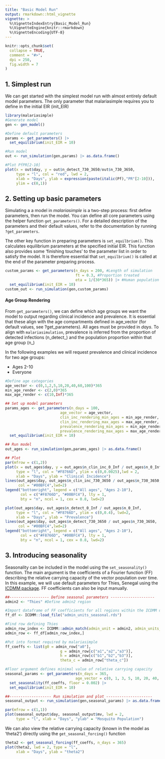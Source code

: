 ```yaml
---
title: "Basic Model Run"
output: rmarkdown::html_vignette
vignette: >
  %\VignetteIndexEntry{Basic_Model_Run}
  %\VignetteEngine{knitr::rmarkdown}
  %\VignetteEncoding{UTF-8}
---
```


```r
knitr::opts_chunk$set(
  collapse = TRUE,
  comment = "#>",
  dpi = 250,
  fig.width = 7
)
```


## 1. Simplest run

We can get started with the simplest model run with almost entirely default model parameters. The only parameter that malariasimple requires you to define in the initial EIR (init_EIR)

```r
library(malariasimple)
#Generate model
gen <- gen_model()

#Define default parameters
params <- get_parameters() |>
  set_equilibrium(init_EIR = 10)

#Run model
out <- run_simulation(gen,params) |> as.data.frame()

#Plot PfPR[2-10]
plot(x = out$day, y = out$n_detect_730_3650/out$n_730_3650,
     type = "l", col = "red", lwd = 2,
     xlab = "Days", ylab = expression(paste(italic(Pf),"PR"[2-10])),
     ylim = c(0,1))
```

## 2. Setting up basic parameters

Simulating a a model in *malariasimple* is a two-step process: first define parameters, then run the model. You can define all core parameters using the helper function `get_parameters()`. For a detailed description of the parameters and their default values, refer to the documentation by running `?get_parameters`.

The other key function in preparing parameters is `set_equilbrium()`. This calculates equilibrium parameters at the specified initial EIR. This function also provides some 'finishing touches' to the parameter list in order to satisfy the model. It is therefore essential that `set_equilbrium()` is called at the end of the parameter preparing process.

```r
custom_params <- get_parameters(n_days = 200, #Length of simulation
                                ft = 0.3, #Proportion treated
                                eta = 1/(30*365)) |> #Human population birth/death rate
  set_equilibrium(init_EIR = 10)
custom_out <- run_simulation(gen,custom_params)
```

#### Age Group Rendering

From `get_parameters()`, we can define which age groups we want the model to output regarding clinical incidence and prevalence. It is essential that these align with the age compartments defined in age_vector (for default values, see ?get_parameters). All ages must be provided in *days*. To align with `malariasimulation`, prevalence is inferred from the proportion of detected infections (n_detect\_) and the population proportion within that age group (n\_)

In the following examples we will request prevalence and clinical incidence for two age groups:

- Ages 2-10
- Everyone

```r
#Define age categories
age_vector <- c(0,1,2,5,10,20,40,60,100)*365
min_age_render <- c(2,0)*365
max_age_render <- c(10,Inf)*365

## Set up model parameters
params_ages <- get_parameters(n_days = 100,
                         age_vector = age_vector,
                         clin_inc_rendering_min_ages = min_age_render,
                         clin_inc_rendering_max_ages = max_age_render,
                         prevalence_rendering_min_ages = min_age_render,
                         prevalence_rendering_max_ages = max_age_render) |>
  set_equilibrium(init_EIR = 10)

## Run model
out_ages <- run_simulation(gen,params_ages) |> as.data.frame()

## Plot
par(mfrow = c(1,2))
plot(x = out_ages$day, y = out_ages$n_clin_inc_0_Inf / out_ages$n_0_Inf,
     type = "l", col = "#F8766D", ylim = c(0,0.0025),lwd = 2,
     xlab = "Days", ylab = "Clinical Incidence")
lines(out_ages$day, out_ages$n_clin_inc_730_3650 / out_ages$n_730_3650,
      col = "#00BFC4",lwd=2)
legend("bottomright", legend = c("All ages", "Ages 2-10"),
       col = c("#F8766D", "#00BFC4"), lty = 1,
       bty = "n", ncol = 1, cex = 0.8, lwd=2)

plot(out_ages$day, out_ages$n_detect_0_Inf / out_ages$n_0_Inf,
     type = "l", col = "#F8766D", ylim = c(0,0.4), lwd=2,
     xlab = "Days", ylab = "Prevalence")
lines(out_ages$day, out_ages$n_detect_730_3650 / out_ages$n_730_3650,
      col = "#00BFC4",lwd=2)
legend("bottomright", legend = c("All ages", "Ages 2-10"),
       col = c("#F8766D", "#00BFC4"), lty = 1,
       bty = "n", ncol = 1, cex = 0.8, lwd=2)
```

## 3. Introducing seasonality

Seasonality can be included in the model using the `set_seasonality()` function. The main argument is the coefficients of a Fourier function (FF) describing the relative carrying capacity of the vector population over time. In this example, we will use default parameters for Thies, Senegal using the [ICDMM package](https://mrc-ide.github.io/deterministic-malaria-model/index). FF coefficients can also be input manually.

```r
##------------------ Define seasonal parameters --------------------
admin2 <- "Thies" #Define admin2 region

#Import dataframe of FF coefficients for all regions within the ICDMM database
ff_df <- ICDMM::load_file("admin_units_seasonal.rds")

#Find row defining Thies
admin_row_index <- ICDMM::admin_match(admin_unit = admin2, admin_units_seasonal = ff_df)
admin_row <- ff_df[admin_row_index,]

#Put into format required by malariasimple
ff_coeffs <- list(g0 = admin_row["a0"],
                         g = admin_row[c("a1","a2","a3")],
                         h = admin_row[c("b1","b2","b3")],
                         theta_c = admin_row["theta_c"])

#Floor argument defines minimal value of relative carrying capacity
seasonal_params <- get_parameters(n_days = 365,
                                age_vector = c(0, 1, 3, 5, 10, 20, 40, 60)*365) |>
  set_seasonality(ff_coeffs, floor = 0.002) |>
  set_equilibrium(init_EIR = 10)

##------------------- Run simulation and plot ---------------------
seasonal_output <- run_simulation(gen,seasonal_params) |> as.data.frame()

par(mfrow = c(1,1))
plot(seasonal_output$day, seasonal_output$mv, lwd = 2,
     type = "l", xlab = "Days", "ylab" = "Mosquito Population")
```

We can also view the relative carrying capacity (known in the model as 'theta2') directly using the `get_seasonal_forcing()` function

```r
theta2 <- get_seasonal_forcing(ff_coeffs, n_days = 365)
plot(theta2, lwd = 2, type = "l",
     xlab = "Days", ylab = "theta2")
```



